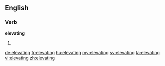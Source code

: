 ==English==

===Verb===
'''elevating'''

# {{present participle of|elevate}}

[[de:elevating]]
[[fr:elevating]]
[[hu:elevating]]
[[my:elevating]]
[[sv:elevating]]
[[ta:elevating]]
[[vi:elevating]]
[[zh:elevating]]